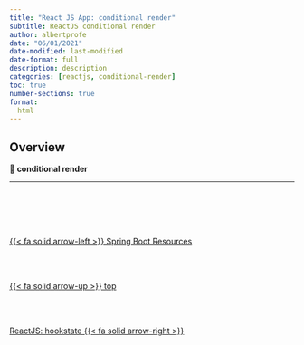 ```yaml
---
title: "React JS App: conditional render"
subtitle: ReactJS conditional render
author: albertprofe
date: "06/01/2021"
date-modified: last-modified
date-format: full
description: description
categories: [reactjs, conditional-render]
toc: true
number-sections: true
format:
  html
---
```


## Overview

::: {.summary}

📘 **conditional render**

:::

---


<!--- navLinks -->
<br><br>
<div class=row>
<br>
<div class='column left previous'>
<br>
[{{< fa solid arrow-left >}} Spring Boot Resources](/springboot/resources.qmd)
<br>
</div>
<br>
<div class='column center'>
<br>
[{{< fa solid arrow-up >}} top](#top)
<br>
</div>
<br>
<div class='column right next'>
<br>
[ReactJS: hookstate  {{< fa solid arrow-right >}}](/reactjs/hookstate.qmd)
<br>
</div>
<br>
</div>
